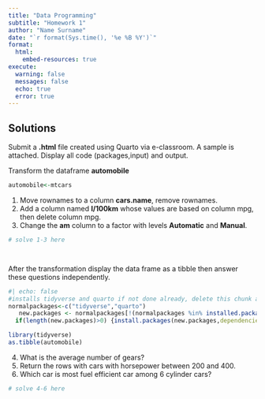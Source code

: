 ```yaml
---
title: "Data Programming"
subtitle: "Homework 1"
author: "Name Surname"
date: "`r format(Sys.time(), '%e %B %Y')`"
format: 
  html:
    embed-resources: true
execute: 
  warning: false
  messages: false
  echo: true
  error: true
---
```


## Solutions

Submit a **.html** file created using Quarto via e-classroom. A sample is attached. Display all code (packages,input) and output.

Transform the dataframe **automobile**

```r
automobile<-mtcars
```

1.  Move rownames to a column **cars.name**, remove rownames.
2.  Add a column named **l/100km** whose values are based on column mpg, then delete column mpg.
3.  Change the **am** column to a factor with levels **Automatic** and **Manual**.

```r
# solve 1-3 here




```

After the transformation display the data frame as a tibble then answer these questions independently.

```r
#| echo: false
#installs tidyverse and quarto if not done already, delete this chunk after running it once.
normalpackages<-c("tidyverse","quarto")
   new.packages <- normalpackages[!(normalpackages %in% installed.packages()[,"Package"])]
  if(length(new.packages)>0) {install.packages(new.packages,dependencies =T,quiet = T)}
```

```r
library(tidyverse)
as.tibble(automobile)
```

4.  What is the average number of gears?
5.  Return the rows with cars with horsepower between 200 and 400.
6.  Which car is most fuel efficient car among 6 cylinder cars?

```r
# solve 4-6 here




```
